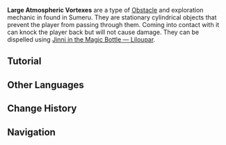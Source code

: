 {{stub}}
{{Terminology Infobox
|image        = Tutorial Large Atmospheric Vortex.png
|type         = Exploration
|region       = Sumeru
|subregion    = Great Red Sand
|area         = Desert of Hadramaveth
|subarea      = 
}}
'''Large Atmospheric Vortexes''' are a type of [[Obstacle]] and exploration mechanic in found in Sumeru. They are stationary cylindrical objects that prevent the player from passing through them. Coming into contact with it can knock the player back but will not cause damage. They can be dispelled using [[Jinni in the Magic Bottle — Liloupar]].

==Tutorial==
{{Transclude|Tutorial/Large Atmospheric Vortex}}

==Other Languages==
{{Other Languages
|en      = Large Atmospheric Vortex
|zhs     = 大气涡流・大型
|zhs_rm  = Dàqì Wōliú - Dàxíng
|zht     = 大氣渦流・大型
|zht_rm  = Dàqì Wōliú - Dàxíng
|zh_tl   = 
|ja      = 大気の渦・大型
|ja_rm   = Taiki no Uzu - Oogata
|ja_tl   = Atmospheric Vortex - Large
|ko      = 대기 소용돌이・대형
|ko_tl   = Atmosphere Vortex - Large Size
|es      = Vórtices atmosféricos grandes
|es_tl   = Large Atmospheric Vortices
|fr      = Grands vortex atmosphériques
|fr_tl   = Large Atmospheric Vortices
|ru      = Большой атмосферный вихрь
|ru_tl   = Large Atmospheric Vortex
|th      = วังวนอากาศ - ขนาดใหญ่
|th_rm   = 
|th_tl   = 
|vi      = Xoáy Khí Quyển Lớn
|vi_tl   = 
|de      = Großer Atmosphärischer Wirbel
|de_tl   = Large Atmospheric Vortex
|id      = Pusaran Atmosfer Besar
|id_tl   = Large Atmospheric Vortex
|pt      = Vórtice Atmosférico Grande
|pt_tl   = 
|tr      = Büyük Hava Girdabı
|tr_tl   = 
|it      = Grande vortice atmosferico
|it_tl   = 
}}

==Change History==
{{Change History|3.4}}

==Navigation==
{{Exploration Navbox|Sumeru}}